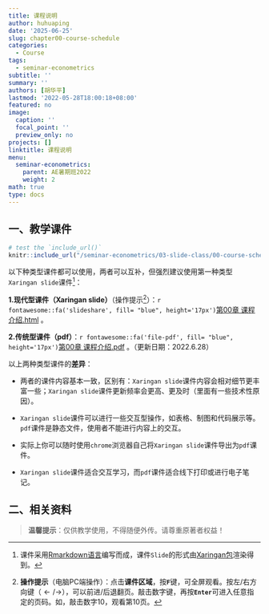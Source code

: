 ```yaml
---
title: 课程说明
author: huhuaping
date: '2025-06-25'
slug: chapter00-course-schedule
categories:
  - Course
tags:
  - seminar-econometrics
subtitle: ''
summary: ''
authors: [胡华平]
lastmod: '2022-05-28T18:00:18+08:00'
featured: no
image:
  caption: ''
  focal_point: ''
  preview_only: no
projects: []
linktitle: 课程说明
menu:
  seminar-econometrics:
    parent: AE暑期班2022
    weight: 2
math: true
type: docs
---
```



## 一、教学课件{#slide}

```r
# test the `include_url()`
knitr::include_url("/seminar-econometrics/03-slide-class/00-course-schedule.html")
```

以下种类型课件都可以使用，两者可以互补，但强烈建议使用第一种类型`Xaringan slide`课件[^a]：

**1.现代型课件（Xaringan slide）**（操作提示[^b]）：`r fontawesome::fa('slideshare', fill= "blue", height='17px')`[第00章 课程介绍.html](/seminar-econometrics/03-slide-class/00-course-schedule.html) 。


**2.传统型课件（pdf）**：`r fontawesome::fa('file-pdf', fill= "blue", height='17px')`[第00章 课程介绍.pdf](/seminar-econometrics/material/00-course-schedule.pdf) 。（更新日期：2022.6.28）

以上两种类型课件的**差异**：

- 两者的课件内容基本一致，区别有：`Xaringan slide`课件内容会相对细节更丰富一些；`Xaringan slide`课件更新频率会更高、更及时（里面有一些技术性原因）。

- `Xaringan slide`课件可以进行一些交互型操作，如表格、制图和代码展示等。`pdf`课件是静态文件，使用者不能进行内容上的交互。

- 实际上你可以随时使用`chrome`浏览器自己将`Xaringan slide`课件导出为`pdf`课件。

- `Xaringan slide`课件适合交互学习，而`pdf`课件适合线下打印或进行电子笔记。

## 二、相关资料{#material}

> **温馨提示**：仅供教学使用，不得随便外传。请尊重原著者权益！



<!---footnote following--->

[^a]:课件采用[Rmarkdown语言](https://rmarkdown.rstudio.com/)编写而成，课件`Slide`的形式由[Xaringan包](https://github.com/yihui/xaringan)渲染得到。

[^b]:**操作提示**（电脑PC端操作）：点击**课件区域**，按**`F`**键，可全屏观看。按左/右方向键（$\leftarrow/\rightarrow$），可以前进/后退翻页。敲击数字键，再按**`Enter`**可进入任意指定的页码。如，敲击数字10，观看第10页。

